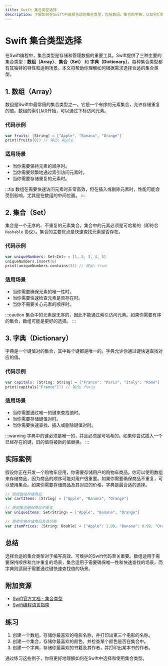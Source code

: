 ```yaml
---
title: Swift 集合类型选择
description: 了解如何在Swift中选择合适的集合类型，包括数组、集合和字典，以及它们的使用场景和性能特点。
---
```


# Swift 集合类型选择

在Swift编程中，集合类型是存储和管理数据的重要工具。Swift提供了三种主要的集合类型：**数组（Array）**、**集合（Set）** 和 **字典（Dictionary）**。每种集合类型都有其独特的特性和适用场景。本文将帮助你理解如何根据需求选择合适的集合类型。

## 1. 数组（Array）

数组是Swift中最常用的集合类型之一。它是一个有序的元素集合，允许存储重复的值。数组的索引从0开始，可以通过下标访问元素。

### 代码示例

```swift
var fruits: [String] = ["Apple", "Banana", "Orange"]
print(fruits[0]) // 输出: Apple
```

### 适用场景

- 当你需要保持元素的顺序时。
- 当你需要频繁地通过索引访问元素时。
- 当你需要存储重复的元素时。

:::tip
数组在需要快速访问元素时非常高效，但在插入或删除元素时，性能可能会受到影响，尤其是在数组的中间位置。
:::

## 2. 集合（Set）

集合是一个无序的、不重复的元素集合。集合中的元素必须是可哈希的（即符合 `Hashable` 协议）。集合的主要优点是快速查找元素是否存在。

### 代码示例

```swift
var uniqueNumbers: Set<Int> = [1, 2, 3, 4, 5]
uniqueNumbers.insert(6)
print(uniqueNumbers.contains(3)) // 输出: true
```

### 适用场景

- 当你需要确保元素的唯一性时。
- 当你需要快速检查元素是否存在时。
- 当你不需要关心元素的顺序时。

:::caution
集合中的元素是无序的，因此不能通过索引访问元素。如果你需要有序的集合，数组可能是更好的选择。
:::

## 3. 字典（Dictionary）

字典是一个键值对的集合，其中每个键都是唯一的。字典允许你通过键快速查找对应的值。

### 代码示例

```swift
var capitals: [String: String] = ["France": "Paris", "Italy": "Rome"]
print(capitals["France"]!) // 输出: Paris
```

### 适用场景

- 当你需要通过唯一的键来查找值时。
- 当你需要存储键值对时。
- 当你需要快速查找、插入或删除键值对时。

:::warning
字典中的键必须是唯一的，并且必须是可哈希的。如果你尝试插入一个已经存在的键，旧的值将被新的值替换。
:::

## 实际案例

假设你正在开发一个购物车应用，你需要存储用户的购物车商品。你可以使用数组来存储商品，因为商品的顺序可能对用户很重要。如果你需要确保商品不重复，可以使用集合。如果你需要存储商品及其对应的价格，字典是最合适的选择。

```swift
// 使用数组存储商品
var cartItems: [String] = ["Apple", "Banana", "Orange"]

// 使用集合确保商品不重复
var uniqueItems: Set<String> = ["Apple", "Banana", "Orange"]

// 使用字典存储商品及其价格
var itemPrices: [String: Double] = ["Apple": 1.99, "Banana": 0.99, "Orange": 2.99]
```

## 总结

选择合适的集合类型对于编写高效、可维护的Swift代码至关重要。数组适用于需要保持顺序和允许重复的场景，集合适用于需要确保唯一性和快速查找的场景，而字典则适用于需要通过键快速查找值的场景。

## 附加资源

- [Swift官方文档 - 集合类型](https://docs.swift.org/swift-book/LanguageGuide/CollectionTypes.html)
- [Swift编程语言指南](https://developer.apple.com/swift/)

## 练习

1. 创建一个数组，存储你最喜欢的电影名称，并打印出第三个电影的名称。
2. 创建一个集合，存储你最喜欢的颜色，并检查某个颜色是否在集合中。
3. 创建一个字典，存储你最喜欢的书籍及其作者，并打印出某本书的作者。

通过练习这些例子，你将更好地理解如何在Swift中选择和使用集合类型。